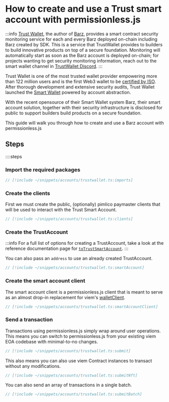 
<VersionWarning version="0.2" />

# How to create and use a Trust smart account with permissionless.js

:::info
[Trust Wallet](https://trustwallet.com/), the author of [Barz](https://github.com/trustwallet/barz), provides a smart contract security monitoring service for each and every Barz deployed on-chain including Barz created by SDK.
This is a service that TrustWallet provides to builders to build innovative products on top of a secure foundation.
Monitoring will automatically start as soon as the Barz account is deployed on-chain; for projects wanting to get security monitoring information, reach out to the smart wallet channel in [TrustWallet Discord](https://discord.gg/trustwallet).
:::

Trust Wallet is one of the most trusted wallet provider empowering more than 122 million users and is the first Web3 wallet to be [certified by ISO](https://trustwallet.com/security).
After thorough development and extensive security audits, Trust Wallet launched the [Smart Wallet](https://trustwallet.com/swift) powered by account abstraction.

With the recent opensource of their Smart Wallet system Barz, their smart account solution, together with their security infrastructure is disclosed for public to support builders build products on a secure foundation.

This guide will walk you through how to create and use a Barz account with permissionless.js

## Steps

::::steps

### Import the required packages

```ts
// [!include ~/snippets/accounts/trustwallet.ts:imports]
```

### Create the clients

First we must create the public, (optionally) pimlico paymaster clients that will be used to interact with the Trust Smart Account.

```ts
// [!include ~/snippets/accounts/trustwallet.ts:clients]
```


### Create the TrustAccount

:::info
For a full list of options for creating a TrustAccount, take a look at the reference documentation page for [`toTrustSmartAccount`](/permissionless/reference/accounts/toTrustSmartAccount).
:::

You can also pass an `address` to use an already created TrustAccount.

```ts
// [!include ~/snippets/accounts/trustwallet.ts:smartAccount]
```


### Create the smart account client

The smart account client is a permissionless.js client that is meant to serve as an almost drop-in replacement for viem's [walletClient](https://viem.sh/docs/clients/wallet.html).

```ts
// [!include ~/snippets/accounts/trustwallet.ts:smartAccountClient]
```


### Send a transaction

Transactions using permissionless.js simply wrap around user operations. This means you can switch to permissionless.js from your existing viem EOA codebase with minimal-to-no changes.

```ts
// [!include ~/snippets/accounts/trustwallet.ts:submit]
```

This also means you can also use viem Contract instances to transact without any modifications.

```ts
// [!include ~/snippets/accounts/trustwallet.ts:submitNft]
```

You can also send an array of transactions in a single batch.

```ts
// [!include ~/snippets/accounts/trustwallet.ts:submitBatch]
```
